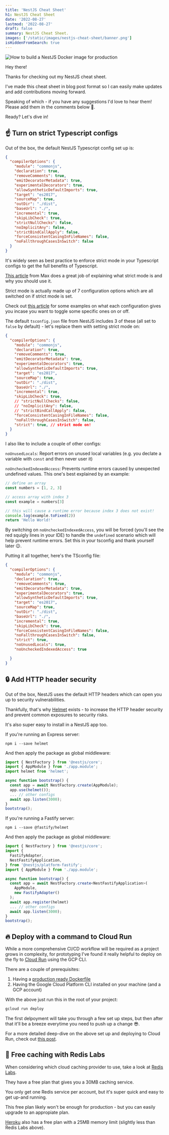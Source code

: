 ```yaml
---
title: 'NestJS Cheat Sheet'
h1: NestJS Cheat Sheet
date: '2022-08-27'
lastmod: '2022-08-27'
draft: false
summary: NestJS Cheat Sheet.
images: ['/static/images/nestjs-cheat-sheet/banner.png']
isHiddenFromSearch: true
---
```


![How to build a NestJS Docker image for production](/static/images/nestjs-cheat-sheet/banner.png)

Hey there!

Thanks for checking out my NestJS cheat sheet.

I've made this cheat sheet in blog post format so I can easily make updates and add contributions moving forward.

Speaking of which - if you have any suggestions I'd love to hear them! Please add them in the comments below 🙏.

Ready? Let's dive in!

<TOCInline toc={props.toc} asDisclosure />

## ☝️ Turn on strict Typescript configs

Out of the box, the default NestJS Typescript config set up is:

```json:tsconfig.json
{
  "compilerOptions": {
    "module": "commonjs",
    "declaration": true,
    "removeComments": true,
    "emitDecoratorMetadata": true,
    "experimentalDecorators": true,
    "allowSyntheticDefaultImports": true,
    "target": "es2017",
    "sourceMap": true,
    "outDir": "./dist",
    "baseUrl": "./",
    "incremental": true,
    "skipLibCheck": true,
    "strictNullChecks": false,
    "noImplicitAny": false,
    "strictBindCallApply": false,
    "forceConsistentCasingInFileNames": false,
    "noFallthroughCasesInSwitch": false
  }
}

```

It's widely seen as best practice to enforce strict mode in your Typescript configs to get the full benefits of Typescript.

[This article](https://maxkovalevsky.com/what-is-strict-mode-in-typescript-and-why-and-when-you-should-use-it/) from Max does a great job of explaining what strict mode is and why you should use it.

Strict mode is actually made up of 7 configuration options which are all switched on if strict mode is set.

Check out [this article](https://dev.to/jsdev/strict-mode-typescript-j8p) for some examples on what each configuration gives you incase you want to toggle some specific ones on or off.

The default `tsconfig.json` file from NestJS includes 3 of these (all set to `false` by default) - let's replace them with setting strict mode on:

```json:tsconfig.json
{
  "compilerOptions": {
    "module": "commonjs",
    "declaration": true,
    "removeComments": true,
    "emitDecoratorMetadata": true,
    "experimentalDecorators": true,
    "allowSyntheticDefaultImports": true,
    "target": "es2017",
    "sourceMap": true,
    "outDir": "./dist",
    "baseUrl": "./",
    "incremental": true,
    "skipLibCheck": true,
    // "strictNullChecks": false,
    // "noImplicitAny": false,
    // "strictBindCallApply": false,
    "forceConsistentCasingInFileNames": false,
    "noFallthroughCasesInSwitch": false,
    "strict": true, // strict mode on!
  }
}

```

I also like to include a couple of other configs:

`noUnusedLocals`: Report errors on unused local variables (e.g. you declate a variable with `const` and then never user it)

`noUncheckedIndexedAccess`: Prevents runtime errors caused by unexpected undefined values. This one's best explained by an example:

```ts
// define an array
const numbers = [1, 2, 3]

// access array with index 3
const example = numbers[3]

// this will cause a runtime error because index 3 does not exist!
console.log(example.toFixed(2))
return 'Hello World!'
```

By switching on `noUncheckedIndexedAccess`, you will be forced (you'll see the red squigly lines in your IDE) to handle the `undefined` scenario which will help prevent runtime errors. Set this in your tsconfig and thank yourself later 😉.

Putting it all together, here's the TSconfig file:

```json:tsconfig.json
{
  "compilerOptions": {
    "module": "commonjs",
    "declaration": true,
    "removeComments": true,
    "emitDecoratorMetadata": true,
    "experimentalDecorators": true,
    "allowSyntheticDefaultImports": true,
    "target": "es2017",
    "sourceMap": true,
    "outDir": "./dist",
    "baseUrl": "./",
    "incremental": true,
    "skipLibCheck": true,
    "forceConsistentCasingInFileNames": false,
    "noFallthroughCasesInSwitch": false,
    "strict": true,
    "noUnusedLocals": true,
    "noUncheckedIndexedAccess": true

  }
}

```

## 🔒 Add HTTP header security

Out of the box, NestJS uses the default HTTP headers which can open you up to security vulnerabilities.

Thankfully, that's why [Helmet](https://helmetjs.github.io/) exists - to increase the HTTP header security and prevent common exposures to security risks.

It's also super easy to install in a NestJS app too.

If you're running an Express server:

```shell
npm i --save helmet
```

And then apply the package as global middleware:

```ts:main.ts
import { NestFactory } from '@nestjs/core';
import { AppModule } from './app.module';
import helmet from 'helmet';

async function bootstrap() {
  const app = await NestFactory.create(AppModule);
  app.use(helmet());
  ... // other configs
  await app.listen(3000);
}
bootstrap();

```

If you're running a Fastify server:

```shell
npm i --save @fastify/helmet
```

And then apply the package as global middleware:

```ts:main.ts
import { NestFactory } from '@nestjs/core';
import {
  FastifyAdapter,
  NestFastifyApplication,
} from '@nestjs/platform-fastify';
import { AppModule } from './app.module';

async function bootstrap() {
  const app = await NestFactory.create<NestFastifyApplication>(
    AppModule,
    new FastifyAdapter()
  );
  await app.register(helmet)
  ... // other configs
  await app.listen(3000);
}
bootstrap();

```

## 🔥 Deploy with a command to Cloud Run

While a more comprehensive CI/CD workflow will be required as a project grows in complexity, for prototyping I've found it really helpful to deploy on the fly to [Cloud Run](https://cloud.google.com/run) using the GCP CLI.

There are a couple of prerequisites:

1. Having a [production ready Dockerfile](/nestjs-docker-production)
2. Having the Google Cloud Platform CLI installed on your machine (and a GCP account)

With the above just run this in the root of your project:

```bash
gcloud run deploy
```

The first delpoyment will take you through a few set up steps, but then after that it'll be a breeze everytime you need to push up a change 😎.

For a more detailed deep-dive on the above set up and deploying to Cloud Run, check out [this post](/deploy-nestjs-cloud-run).

## 💸 Free caching with Redis Labs

When considering which cloud caching provider to use, take a look at [Redis Labs](https://redis.com/).

They have a free plan that gives you a 30MB caching service.

You only get one Redis service per account, but it's super quick and easy to get up-and running.

This free plan likely won't be enough for production - but you can easily upgrade to an appropiate plan.

[Heroku](https://elements.heroku.com/addons/heroku-redis) also has a free plan with a 25MB memory limit (slightly less than Redis Labs above).
